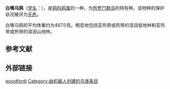 {{Speciesbox
| image = Macrocorax woodfordi.jpg
| status = LC 
| status_system = IUCN3.1
| taxon = Corvus woodfordi
| authority = {{link-en|威廉·罗伯特·奥格尔维-格兰特|William Robert Ogilvie-Grant|Ogilvie-Grant}}, 1887
| range_map = 
}}

'''白嘴乌鸦'''（[[学名|学名]]：{{lang|la|''Corvus woodfordi''}}），是[[鸦科|鸦科]][[鸦属|鸦属]]的一种，为[[所罗门群岛|所罗门群岛]]的特有种。该物种的保护状况被评为[[无危|无危]]。{{r|BirdLife}}

白嘴乌鸦的平均体重约为467.0克。栖息地包括亚热带或热带的湿润低地林和亚热带或热带的湿润山地林。

== 参考文献 ==
{{reflist|refs=
<ref name="BirdLife">{{cite web|url=http://www.birdlife.org/datazone/speciesfactsheet.php?id=5769&m=0|title=Corvus woodfordi|publisher=[[国际鸟盟|BirdLife.org]]|accessdate=2011-06-27|archive-date=2016-03-05|archive-url=https://web.archive.org/web/20160305003627/http://www.birdlife.org/datazone/speciesfactsheet.php?id=5769&m=0|dead-url=no}}</ref>
}}

==外部链接==
{{commonscat-inline|Corvus woodfordi}}
{{Taxonbar|from=Q922782}}

[[Category:鸦属|woodfordi]]
[[Category:由机器人创建的鸟类条目|Category:由机器人创建的鸟类条目]]
